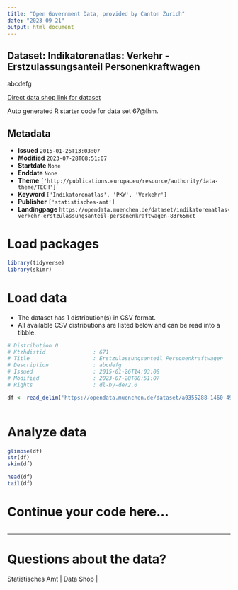 ```yaml
---
title: "Open Government Data, provided by Canton Zurich"
date: "2023-09-21"
output: html_document
---
```


## Dataset: Indikatorenatlas: Verkehr - Erstzulassungsanteil Personenkraftwagen

abcdefg

[Direct data shop link for dataset](XYZ67@lhm)

Auto generated R starter code for data set 67@lhm.

## Metadata

- **Issued** `2015-01-26T13:03:07`
- **Modified** `2023-07-28T08:51:07`
- **Startdate** `None`
- **Enddate** `None`
- **Theme** `['http://publications.europa.eu/resource/authority/data-theme/TECH']`
- **Keyword** `['Indikatorenatlas', 'PKW', 'Verkehr']`
- **Publisher** `['statistisches-amt']`
- **Landingpage** `https://opendata.muenchen.de/dataset/indikatorenatlas-verkehr-erstzulassungsanteil-personenkraftwagen-83r65mct`


# Load packages

```r

library(tidyverse)
library(skimr)

```

# Load data

-   The dataset has 1 distribution(s) in CSV format.
-   All available CSV distributions are listed below and can be read into a tibble.

```r

# Distribution 0
# Ktzhdistid               : 671
# Title                    : Erstzulassungsanteil Personenkraftwagen
# Description              : abcdefg
# Issued                   : 2015-01-26T14:03:08
# Modified                 : 2023-07-28T08:51:07
# Rights                   : dl-by-de/2.0

df <- read_delim('https://opendata.muenchen.de/dataset/a0355288-1460-4969-bf5a-40f5a7b33051/resource/4e6bbebd-c5b9-43ee-ac6b-272f1f448105/download/indikat_verkehr_erstzulassungsanteil_personenkraftwagen_240723.csv')



```

# Analyze data

```r

glimpse(df)
str(df)
skim(df)

head(df)
tail(df)

```

# Continue your code here...

```r

```

------------------------------------------------------------------------

# Questions about the data?

Statistisches Amt | Data Shop | 
